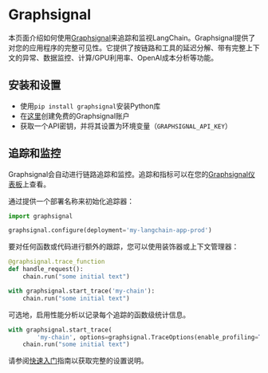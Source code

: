 # Graphsignal

本页面介绍如何使用[Graphsignal](https://app.graphsignal.com)来追踪和监视LangChain。Graphsignal提供了对您的应用程序的完整可见性。它提供了按链路和工具的延迟分解、带有完整上下文的异常、数据监控、计算/GPU利用率、OpenAI成本分析等功能。

## 安装和设置

- 使用`pip install graphsignal`安装Python库
- 在[这里](https://graphsignal.com)创建免费的Graphsignal账户
- 获取一个API密钥，并将其设置为环境变量（`GRAPHSIGNAL_API_KEY`）

## 追踪和监控

Graphsignal会自动进行链路追踪和监控。追踪和指标可以在您的[Graphsignal仪表板](https://app.graphsignal.com)上查看。

通过提供一个部署名称来初始化追踪器：

```python
import graphsignal

graphsignal.configure(deployment='my-langchain-app-prod')
```

要对任何函数或代码进行额外的跟踪，您可以使用装饰器或上下文管理器：

```python
@graphsignal.trace_function
def handle_request():    
    chain.run("some initial text")
```

```python
with graphsignal.start_trace('my-chain'):
    chain.run("some initial text")
```

可选地，启用性能分析以记录每个追踪的函数级统计信息。

```python
with graphsignal.start_trace(
        'my-chain', options=graphsignal.TraceOptions(enable_profiling=True)):
    chain.run("some initial text")
```

请参阅[快速入门](https://graphsignal.com/docs/guides/quick-start/)指南以获取完整的设置说明。

